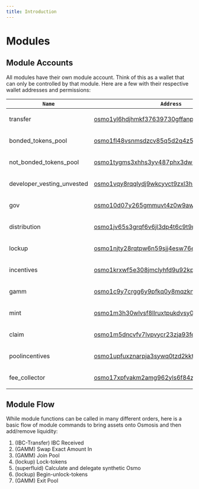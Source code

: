 ```yaml
---
title: Introduction
---
```


# Modules

<DocCardList />

## Module Accounts

All modules have their own module account. Think of this as a wallet that can only be controlled by that module. Here are a few with their respective wallet addresses and permissions:

<table><thead><tr>
<th><code>Name</code></th>
<th><code>Address</code></th>
<th><code>Permissions</code></th></tr></thead> <tbody>
<tr><td>transfer</td>
<td>

[osmo1yl6hdjhmkf37639730gffanpzndzdpmhxy9ep3](https://www.mintscan.io/osmosis/account/osmo1yl6hdjhmkf37639730gffanpzndzdpmhxy9ep3)

</td>
<td>minter, burner</td></tr>
<tr><td>bonded_tokens_pool</td>
<td>

[osmo1fl48vsnmsdzcv85q5d2q4z5ajdha8yu3aq6l09](https://www.mintscan.io/osmosis/account/osmo1fl48vsnmsdzcv85q5d2q4z5ajdha8yu3aq6l09)

</td>
<td>burner, staking</td></tr>

<tr><td>not_bonded_tokens_pool</td>
<td>

[osmo1tygms3xhhs3yv487phx3dw4a95jn7t7lfqxwe3](https://www.mintscan.io/osmosis/account/osmo1tygms3xhhs3yv487phx3dw4a95jn7t7lfqxwe3)

</td>
<td>burner, staking</td></tr>

<tr><td>developer_vesting_unvested</td>
<td>

[osmo1vqy8rqqlydj9wkcyvct9zxl3hc4eqgu3d7hd9k](https://www.mintscan.io/osmosis/account/osmo1vqy8rqqlydj9wkcyvct9zxl3hc4eqgu3d7hd9k)

</td>
<td>minter</td></tr>
<tr><td>gov</td>
<td>

[osmo10d07y265gmmuvt4z0w9aw880jnsr700jjeq4qp](https://www.mintscan.io/osmosis/account/osmo10d07y265gmmuvt4z0w9aw880jnsr700jjeq4qp)

</td>
<td>burner</td></tr>
<tr><td>distribution</td>
<td>

[osmo1jv65s3grqf6v6jl3dp4t6c9t9rk99cd80yhvld](https://www.mintscan.io/osmosis/account/osmo1jv65s3grqf6v6jl3dp4t6c9t9rk99cd80yhvld)

</td>
<td>none</td></tr>
<tr><td>lockup</td>
<td>

[osmo1njty28rqtpw6n59sjj4esw76enp4mg6g7cwrhc](https://www.mintscan.io/osmosis/account/osmo1njty28rqtpw6n59sjj4esw76enp4mg6g7cwrhc)

</td>
<td>minter, burner</td></tr>
<tr><td>incentives</td>
<td>

[osmo1krxwf5e308jmclyhfd9u92kp369l083wequge6](https://www.mintscan.io/osmosis/account/osmo1krxwf5e308jmclyhfd9u92kp369l083wequge6)

</td>
<td>minter, burner</td></tr>
<tr><td>gamm</td>
<td>

[osmo1c9y7crgg6y9pfkq0y8mqzknqz84c3etr0kpcvj](https://www.mintscan.io/osmosis/account/osmo1c9y7crgg6y9pfkq0y8mqzknqz84c3etr0kpcvj)

</td>
<td>minter, burner</td></tr>
<tr><td>mint</td>
<td>

[osmo1m3h30wlvsf8llruxtpukdvsy0km2kum8q25g3j](https://www.mintscan.io/osmosis/account/osmo1m3h30wlvsf8llruxtpukdvsy0km2kum8q25g3j)

</td>
<td>minter, burner</td></tr>
<tr><td>claim</td>
<td>

[osmo1m5dncvfv7lvpvycr23zja93fecun2kcv226glq](https://www.mintscan.io/osmosis/account/osmo1m5dncvfv7lvpvycr23zja93fecun2kcv226glq)

</td>
<td>minter</td></tr>
<tr><td>poolincentives</td>
<td>

[osmo1upfuxznarpja3sywq0tzd2kktg9wv8mcc0rlm9](https://www.mintscan.io/osmosis/account/osmo1upfuxznarpja3sywq0tzd2kktg9wv8mcc0rlm9)

</td>
<td>none</td></tr>
<tr><td>fee_collector</td>
<td>

[osmo17xpfvakm2amg962yls6f84z3kell8c5lczssa0](https://www.mintscan.io/osmosis/account/osmo17xpfvakm2amg962yls6f84z3kell8c5lczssa0)

</td>
<td>none</td></tr>

</tbody></table>

## Module Flow

While module functions can be called in many different orders, here is a basic flow of module commands to bring assets onto Osmosis and then add/remove liquidity:

1. (IBC-Transfer) IBC Received
2. (GAMM) Swap Exact Amount In
3. (GAMM) Join Pool
4. (lockup) Lock-tokens
5. (superfluid) Calculate and delegate synthetic Osmo
6. (lockup) Begin-unlock-tokens
7. (GAMM) Exit Pool
